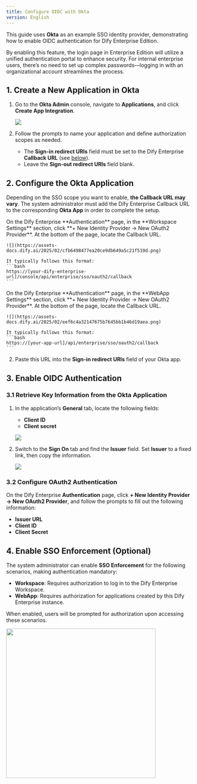 ```yaml
---
title: Configure OIDC with Okta
version: English
---
```


This guide uses **Okta** as an example SSO identity provider, demonstrating how to enable OIDC authentication for Dify Enterprise Edition.

By enabling this feature, the login page in Enterprise Edition will utilize a unified authentication portal to enhance security. For internal enterprise users, there’s no need to set up complex passwords—logging in with an organizational account streamlines the process.

## 1. Create a New Application in Okta

1. Go to the **Okta Admin** console, navigate to **Applications**, and click **Create App Integration**.

   ![](https://assets-docs.dify.ai/2025/05/eac08a1d4b7aa615d1108081b5e99731.png)

2. Follow the prompts to name your application and define authorization scopes as needed.

   - The **Sign-in redirect URIs** field must be set to the Dify Enterprise **Callback URL** (see [below](#2-configure-the-okta-application)).
   - Leave the **Sign-out redirect URIs** field blank.

## 2. Configure the Okta Application

Depending on the SSO scope you want to enable, **the Callback URL may vary**. The system administrator must add the Dify Enterprise Callback URL to the corresponding **Okta App** in order to complete the setup.

<Tabs>
  <Tab title="Workspace">
    On the Dify Enterprise **Authentication** page, in the **Workspace Settings** section, click **+ New Identity Provider → New OAuth2 Provider**. At the bottom of the page, locate the Callback URL.

    ![](https://assets-docs.dify.ai/2025/02/cfb6498477ea20ce9db649a5c21f519d.png)

    It typically follows this format:
    ```bash
    https://[your-dify-enterprise-url]/console/api/enterprise/sso/oauth2/callback
    ```
  </Tab>
  <Tab title="WebApp">
    On the Dify Enterprise **Authentication** page, in the **WebApp Settings** section, click **+ New Identity Provider → New OAuth2 Provider**. At the bottom of the page, locate the Callback URL.

    ![](https://assets-docs.dify.ai/2025/02/eef6c4a32147675b7645bb1b46d19aea.png)

    It typically follows this format:
    ```bash
    https://[your-app-url]/api/enterprise/sso/oauth2/callback
    ```
  </Tab>
</Tabs>

2. Paste this URL into the **Sign-in redirect URIs** field of your Okta app.

## 3. Enable OIDC Authentication

### 3.1 Retrieve Key Information from the Okta Application

1. In the application’s **General** tab, locate the following fields:
   - **Client ID**  
   - **Client secret**  

   ![](https://assets-docs.dify.ai/2025/05/069096069a162299f23e81d1e187e08c.png)

2. Switch to the **Sign On** tab and find the **Issuer** field. Set **Issuer** to a fixed link, then copy the information.

   ![](https://assets-docs.dify.ai/2025/02/0cf3c5b1c3b662e48d65827ae3b34ca4.png)

### 3.2 Configure OAuth2 Authentication

On the Dify Enterprise **Authentication** page, click **+ New Identity Provider → New OAuth2 Provider**, and follow the prompts to fill out the following information:

- **Issuer URL**  
- **Client ID**  
- **Client Secret**  

## 4. Enable SSO Enforcement (Optional)

The system administrator can enable **SSO Enforcement** for the following scenarios, making authentication mandatory:

- **Workspace**: Requires authorization to log in to the Dify Enterprise Workspace.
- **WebApp**: Requires authorization for applications created by this Dify Enterprise instance.

When enabled, users will be prompted for authorization upon accessing these scenarios.

<img src="https://assets-docs.dify.ai/2025/02/87bf868d0058723607311265a57888c5.png" width="400" />